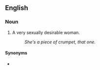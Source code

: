 ==English==

===Noun===
{{en-noun|head=[[piece]] [[of]] [[crumpet]]|pieces of crumpet}}

# {{label|en|slang}} A very sexually desirable woman.
#: ''She's a piece of crumpet, that one.''

====Synonyms====
* {{l|en|bit of crumpet}}